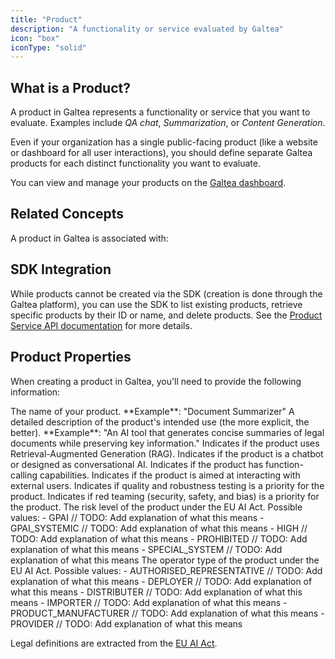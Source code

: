 ```yaml
---
title: "Product"
description: "A functionality or service evaluated by Galtea"
icon: "box"
iconType: "solid"
---
```



## What is a Product?

A product in Galtea represents a functionality or service that you want to evaluate. Examples include _QA chat_, _Summarization_, or _Content Generation_.

<Note>Even if your organization has a single public-facing product (like a website or dashboard for all user interactions), you should define separate Galtea products for each distinct functionality you want to evaluate.</Note>

You can view and manage your products on the [Galtea dashboard](https://platform.galtea.ai/products).

## Related Concepts

A product in Galtea is associated with:

<CardGroup cols={3}>
  <VersionCard />
  <TestCard />
  <EvaluationCard />
</CardGroup>

## SDK Integration

<SDKProductServiceCard />

While products cannot be created via the SDK (creation is done through the Galtea platform), you can use the SDK to list existing products, retrieve specific products by their ID or name, and delete products. See the [Product Service API documentation](/sdk/api/product-service) for more details.

## Product Properties

When creating a product in Galtea, you'll need to provide the following information:

<ResponseField name="Product Name" type="Text" required>
  The name of your product.
  **Example**: "Document Summarizer"
</ResponseField>

<ResponseField name="Product Description" type="Text" required>
  A detailed description of the product's intended use (the more explicit, the better).
  **Example**: "An AI tool that generates concise summaries of legal documents while preserving key information."
</ResponseField>

<ResponseField name="RAG" type="Boolean" required>
  Indicates if the product uses Retrieval-Augmented Generation (RAG).
</ResponseField>

<ResponseField name="Conversational" type="Boolean" required>
  Indicates if the product is a chatbot or designed as conversational AI.
</ResponseField>

<ResponseField name="Function Calling" type="Boolean" required>
  Indicates if the product has function-calling capabilities.
</ResponseField>

<ResponseField name="External User Interaction" type="Boolean" required>
  Indicates if the product is aimed at interacting with external users.
</ResponseField>

<ResponseField name="Quality Testing Priority" type="Boolean" required>
  Indicates if quality and robustness testing is a priority for the product.
</ResponseField>

<ResponseField name="Red Teaming Priority" type="Boolean" required>
  Indicates if red teaming (security, safety, and bias) is a priority for the product.
</ResponseField>

<ResponseField name="Risk Level" type="Enum (string)" required>
  The risk level of the product under the EU AI Act.
  Possible values:
  - GPAI // TODO: Add explanation of what this means
  - GPAI_SYSTEMIC // TODO: Add explanation of what this means
  - HIGH // TODO: Add explanation of what this means
  - PROHIBITED // TODO: Add explanation of what this means
  - SPECIAL_SYSTEM // TODO: Add explanation of what this means
</ResponseField>

<ResponseField name="Operator Type" type="Enum (string)" required>
  The operator type of the product under the EU AI Act.
  Possible values:
  - AUTHORISED_REPRESENTATIVE // TODO: Add explanation of what this means
  - DEPLOYER // TODO: Add explanation of what this means
  - DISTRIBUTER // TODO: Add explanation of what this means
  - IMPORTER // TODO: Add explanation of what this means
  - PRODUCT_MANUFACTURER // TODO: Add explanation of what this means
  - PROVIDER // TODO: Add explanation of what this means
</ResponseField>

<Info>Legal definitions are extracted from the [EU AI Act](https://artificialintelligenceact.eu/article/3/).</Info>

